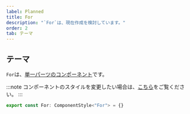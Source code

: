 ```yaml
---
label: Planned
title: For
description: "`For`は、現在作成を検討しています。"
order: 2
tab: テーマ
---
```


## テーマ

`For`は、[単一パーツのコンポーネント](/styled-system/theming/component-styles#単一パーツのコンポーネント)です。

:::note
コンポーネントのスタイルを変更したい場合は、[こちら](/styled-system/theming/customize-theme#コンポーネントのスタイルを変更する)をご覧ください。
:::

```ts
export const For: ComponentStyle<"For"> = {}
```
